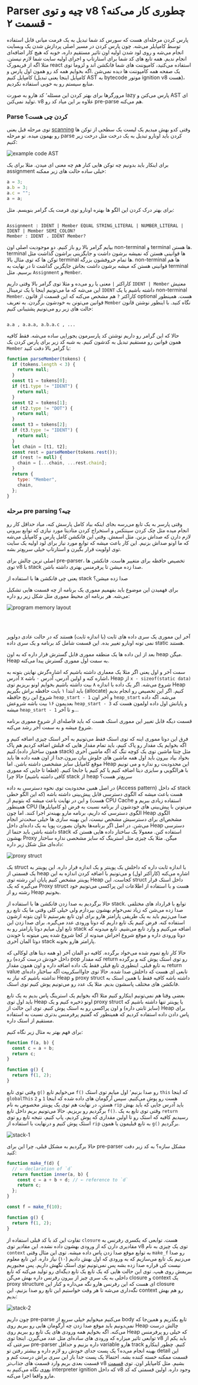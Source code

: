 # Parser چیه و توی v8 چطوری کار می‌کنه؟ - قسمت ۲

پارس کردن مرحله‌ای هست که سورس کد شما تبدیل به یک فرمت میانی قابل استفاده توسط کامپایلر می‌شه. چون پارس کردن در مسیر اصلی پردازش شدن یک وبسایت انجام می‌شه و روی لود شدن اولیه اون تاثیر مستقیم داره، خوبه که هیچ کار اضافه‌ای انجام ندیم.
همه تابع های کد شما برای استارتاپ و اجرای اولیه سایت شما لازم نیستن.
مثلا اگه از فریمورک react استفاده می‌کنید، کامپوننت های شما فانکشن اند و لزوما توی یک صفحه همه کامپوننت ها دیده نمی‌شن
.اگه بخوایم همه کد رو همون اول پارس و کامپایل کنیم (کامپایل اینجا یعنی تبدیل AST به bytecode موتور ignition v8 هست)،
منابع سیستم رو به خوبی استفاده نکردیم.

مرورگرها برای بهتر کردن این مسئله٬ کد هارو به صورت lazy پارس می‌کنن و AST ای تولید نمی‌کنن. v8 علاوه بر این میاد کد رو pre-parse هم می‌کنه.

### Parse کردن چی هست؟

توی مرحله قبل یعنی [scanning](/v8) وقتی کدو بهش میدیم یک لیست یک سطحی از توکن ها رو بهمون میده. تو مرحله parse کردن باید اونارو تبدیل به یک درخت مثل درخت زیر کنیم:

![example code AST](v8_ast_1.png)

برای اینکار باید بدونیم چه توکن هایی کنار هم چه معنی ای میدن. مثلا برای یک assignment خیلی ساده حالت های زیر ممکنه:

```javascript
a = 3;
a.b = 3;
a.c = "";
a = a;
```

برای بهتر درک کردن این الگو ها بهتره اونارو توی فرمت یک گرامر بنویسم. مثل:

```text

Assignment : IDENT | Member EQUAL STRING_LITERAL | NUMBER_LITERAL | IDENT | Member SEMI_COLON?
Member : IDENT . IDENT Member?

```

بیایم گرامر بالا رو باز کنیم.
دو موجودیت اصلی اون non-terminal و terminal ها هستن.
terminal ها قوانینی هستن که نمیشه برشون داشت
و جایگزینی براشون گذاشت مثل توکن ها که توی مثال بالا terminal ها تمام حروفشون بزرگه.
non-terminal ها هم قوانینی هستن که میشه برشون داشت بجاش جایگزین گذاشت تا در نهایت به terminal برسیم.
مثل `Assignment` و `Member`.

کاراکتر `|` معنی یا رو می‌ده
و مثلا توی گرامر بالا وقتی داریم `IDENT | Member` معنیش این می‌شه که ما
می‌تونیم اینجا یا یک ترمینال `IDENT` داشته باشیم یا یک non-terminal `Member`. کاراکتر `?` هم مشخص می‌کنه
که این قسمت از قانون optional هست.
همینطور قوانین می‌تونن به خودشون برگردن. به تعریف `Member`
نگاه کنید. با اینطور نوشتن قانون حالت های زیر رو می‌تونیم پشتیبانی کنیم:

```text

a.a , a.a.a, a.b.a.c , ...

```

حالا که این گرامر رو داریم نوشتن کد پارسرمون یجورایی ساده می‌شه. فقط کافیه همون قوانین رو مستقیم تبدیل به کدشون کنیم. به شبه کد زیر برای پارس کردن یک `Member` با گرامر بالا دقت کنید:

```javascript
function parseMember(tokens) {
  if (tokens.length < 3) {
    return null;
  }
  const t1 = tokens[0];
  if (t1.type != "IDENT") {
    return null;
  }
  const t2 = tokens[1];
  if (t2.type != "DOT") {
    return null;
  }
  const t3 = tokens[2];
  if (t3.type != "IDENT") {
    return null;
  }
  let chain = [t1, t2];
  const rest = parseMember(tokens.rest());
  if (rest != null) {
    chain = [...chain, ...rest.chain];
  }
  return {
    type: "Member",
    chain,
  };
}
```

### مرحله pre parsing چیه؟

وقتی پارسر به یک تابع می‌رسه بجای اینکه بیاد کامل پارسش کنه، میاد حداقل کار رو انجام میده مثل چک کردن سینتکس و استخراج کردن متادیتا مورد نیازی که توابع بیرونی لازم دارن که صداش بزنن. مثل اسمش. وقتی این فانکشن کامل پارس و کامپایل می‌شه که ما اونو صداش بزنیم. این کار باعث میشه که توابع مورد نیاز برای لود اولیه یک سایت توی اولویت قرار بگیرن و استارتاپ خیلی سریع‌تر بشه.

اصلی ترین چالش برای pre-parser، تخصیص حافظه برای متغییر هاست. فانکشن ها توی v8 با stack صدا زده میشن تا پرفرمنس بهتری داشته باشن.

یعنی چی فانکشن ها با استفاده از stack صدا زده میشن؟

برای فهمیدن این موضوع باید بفهمیم مموری یک برنامه از چه قسمت هایی تشکیل می‌شه. هر برنامه ای محیط مموری مثل شکل زیر رو داره:

![program memory layout](v8-parser-memory-layout.png)

<br />
<br />

آخر این مموری یک سری داده های ثابت (با اندازه ثابت) هستند که در حالت عادی دولوپر نمی تونه اونارو تغییر بده.
این قسمت شامل کد برنامه و یک سری داده static هستند.

بعد از این داده ها یک منطقه مموری قابل گسترش قرار داره که به اون heap میگن.
Heap به سمت اول مموری گسترش پیدا می‌کنه.

سمت آخر و اول یعنی اگر مثلا یک معماری داشته باشیم که اشاره‌گرش نهایتن بتونه به آدرس x اشاره کنه و اولین آدرس،
آدرس ۰ باشه، Heap از `x - sizeof(static data)` شروع می‌شه.
اگر یک داده با اندازه ۸ بیت داشته باشیم بخوایم اونو بریزیم توی Heap
باید ابتدا ۱ بایت حافظه براش بگیریم (allocate) کنیم.
اگر این تخصیص رو انجام بدیم شروع این رنج حافظه `heap_start - 1` و آخر اون
`heap_start` می‌شه. اگه داده بعدیمون ۱۶ بیت باشه شروعش `heap_start - 3` و
پایانش اول داده اولمون هست که میشه `heap_start - 1` و تا آخر…

قسمت دیگه قابل تغییر این مموری استک هست که باید فاصله‌ای
از شروع مموری برنامه شروع میشه و به سمت آخر رشد می‌کنه.

فرق این دوتا مموری اینه که توی استک فقط می‌تونیم
به آخر استک چیزی اضافه کنیم و اگه بخوایم
یک مقدار رو پاک کنیم، باید تمام مقدار هایی
که قبلش اضافه کردیم هم پاک کنیم.(همون ساختار داده stack) مثل چنتا ماشین توی یک کوچه تنگ که اگه ماشین آخری بخواد
بیاد بیرون باید اول همه
ماشین های جلوش بیان بیرون.جدا از اون همه داده
ها باید موقع کامپایل سایز مشخصی داشته باشن.
اما Heap این محدودیت رو نداره و می تونیم با هرالگویی و سایزی دیتا اضافه کنیم یا کم کنیم یا جابجا کنیم.
(قطعا تا جایی که مموری کافی داشته باشیم) حالا چرا stack از heap سریع‌تر هست؟

در اصل همین
محدودیت توی نحوه دسترسی به داده (Access pattern) که داخل stack هست باعث میشه که الگوی دسترسی قابل پیش‌بینی داشته باشه (که این الگو خطی هست)
و این در نهایت باعث میشه که بتونیم از CPU Cache استفاده زیادی ببریم و همینطور CPU (و کامپایلرها)
می‌تونن با پیش‌بینی های خودشون از برنامه نسبت به فرض الگوی دسترسی که داریم، برنامه مارو بهینه‌تر اجرا کنند.
اما چون Heap الگوی مشخص‌ای برای دسترسیش مشخص نیست، این بهینه سازی ها خیلی سخت‌تر انجام می‌شن.
در اصل اگر برنامه‌ها بخوان بصورت پویا به یک داده‌ای داخل Heap دسترسی داشته باشن باید حتما از
stack استفاده کنن. معمولا یک ساختار داده هایی هستن که بهشون Proxy میگن. مثلا یک چیزی مثل استرینگ که
سایز مشخصی نداره ساختار داده‌ای
مثل شکل زیر داره:

![proxy struct](v8-parser-proxy-struct-string.png)

یک struct با اندازه ثابت داره که داخلش
یک پوینتر و یک اندازه قرار داره. این پوینتر به یک قسمتی از heap اشاره می‌کنه (کاراکتر اول) و می‌تونیم با اضافه کردن اندازه به این
پوینتر مشخص کنیم
پایان این رشته توی Heap کجاست. این struct داخل
استک قرار می‌گیره که یک Proxy struct هست و با استفاده از اطلاعات این پراکسی می‌تونیم خود رشته رو از Heap بخونیم.

حالا برگردیم به صدا زدن فانکشن ها با استفاده از stack. توابع با قرارداد های مختلفی صدا زده می‌شن که زیاد نمی‌خوام
بهشون بپردازم ولی خیلی کلی وقتی ما یک تابع رو
صدا می‌زنیم باید به یک طریقی پارامتر هارو برای اون تابع
بفرستیم تا اون بتونه ازشون استفاده کنه. فرض کنیم یک
تابع داریم که دوتا ورودی عدد می‌گیره.
برای صدا زدن این تابع اول میایم دوتا پارامتر رو به stack اضافه می‌کنیم و وارد تابع می‌شیم. تابع میدونه که دوتا ورودی داره و موقع شروع اجراش
میدونه از کجا شروع شده پس میتونه با خوندن
دوتا المان آخری stack پارامتر هارو بخونه.

حالا کار تابع تموم شده ‌می‌خواد برگرده.
کافیه دو المان آخر
(و همه دیتا های لوکالی که داخل خودش درست کرده)‌ رو pop کنه مقدار return
رو توی استک پوش کنه و برگرده به تابع قبلی. اینطوری تابع قبلی فقط یک
داده اضافه داره و
اون همون مقدار return value تابعی ای هست که داخلش صدا شده.
حالا توی جاوااسکریپت
اگه ساختار داده‌ای نداشته باشیم که نیاز به Heap و proxy struct داشته باشه کافیه فقط با همین استک به فانکشن های مختلف پاسشون بدیم.
مثلا یک عدد رو می‌تونیم پوش کنیم توی استک.

بعضی وقتا هم نمی‌تونیم اینکارو کنیم مثلا اگه بخوایم یک استرینگ پاس بدیم به یک تابع باید اول توی Heap
اونو ذخیره کنیم
و یک proxy struct یا پوینتر تنها داشته باشیم که
(سایز ثابتی داره)‌ و اون پراکسی
رو به استک پوش کنیم. توی این حالت از Heap برای پاس دادن داده استفاده کردیم که همینطور که گفتیم پرفرمنس بدتری نسبت به استفاده مستقیم از استک داره.

برای فهم بهتر به مثال زیر نگاه کنیم:

```javascript
function f(a, b) {
  const c = a + b;
  return c;
}

function g() {
  return f(1, 2);
}
```

وقتی توی تابع `g()` می‌خوایم تابع `f()` رو صدا بزنیم٬ اول میایم توی استک `this` که اینجا `globalThis`
هست رو پوش می‌کنیم. سپس آرگومان های داده شده که اینجا `1` و `2` هستن، در نهایت هم توی یک پوینتر مخصوص به نام `rip` باید آدرس جایی که باید بهش برگردیم رو بریزیم.
حالا می‌تونیم بریم داخل تابع `f()`. وقتی توی تابع به یک `return` رسیدیم کافیه که استک رو تا اولین مقداری که پوش کردیم، پاپ کنیم، نتیجه تابع رو توی استک پوش کنیم و درنهایت با استفاده از `rip` به تابع قبلیمون یا همون `g()` برگردیم.

![stack-1](https://v8.dev/_img/preparser/stack-1.svg)

حالا برگردیم به مشکل قبلی، چرا این برای pre-parser مشکل سازه؟ به کد زیر دقت کنید:

```javascript
function make_f(d) {
  // ← declaration of `d`
  return function inner(a, b) {
    const c = a + b + d; // ← reference to `d`
    return c;
  };
}

const f = make_f(10);

function g() {
  return f(1, 2);
}
```

تفاوت این کد با کد قبلی استفاده از `closure` هست. توابعی که یکسری رفرنس به مقادیری دارن که از ورودی بهشون داده نشده.
این مقادیر توی v8 توی یک چیزی به نام `context` به توابع موقع صدا زدن پاس داده میشه.
توی این مثال وقتی `make_f` رو صدا می‌زنیم یک تابع می‌سازیم که به ورودی که اول بهش دادیم (۱۰) نیاز داره.
این تابع معلوم نیست کی قراره صدا زده بشه پس
نمی‌تونیم توی استک نگهش داریم. پس مجبوریم ببریمش روی هیپ.
توی این حالت هایی که یک تابع یک تابع دیگه‌ای رو تولید می‌کنه
که تابع داخلی به یک سری چیز از بیرون رفرنس داره بهش می‌گن closure و context یک proxy structure
ای هست که این رفرنس هارو نگه می‌داره و
کنار این closure نگه‌داری می‌شه تا هر وقت خواستیم این تابع رو صدا بزنیم، این context رو هم بهش بدیم:

![stack-2](https://v8.dev/_img/preparser/stack-2.svg)

چون داریم pre-parse می‌کنیم میخوایم خیلی سریع از body تابع بگذریم و همین‌جا که نمی‌دونیم باید موقع صدا زدن چه آرگومان هایی رو ببریم روی Heap چالش درست می‌کنه. اگه بخوایم همه ورودی های یک تابع رو ببریم روی Heap که خیلی رو پرفرمنس توابعی تاثیر میزاره که ورودی های ساده‌ای مثل عدد می‌گیرن. اینجا توی v8 باید یکم از سرعتی که pre-parser داره بزنیم و حداقل variable هارو track کنیم. چطور اینکارو بهینه انجام می‌ده؟ یک پست جدای خودش رو لازم داره و بیشتر رفتن تو detail این قسمت ممکنه خسته کننده بشه. احتمالا یک پست جدا باز این سری براش درست کنم و قسمت بعدی بریم وارد قسمت های جذاب‌تر v8 بشیم.
 مثل کامپایلر اون. توی [قسمت بعدی](/v8-ignition) نگاه می‌کنیم به interpreter ignition که داخل v8 وجود داره. اولین قسمتی که کد مارو واقعا اجرا می‌کنه.
